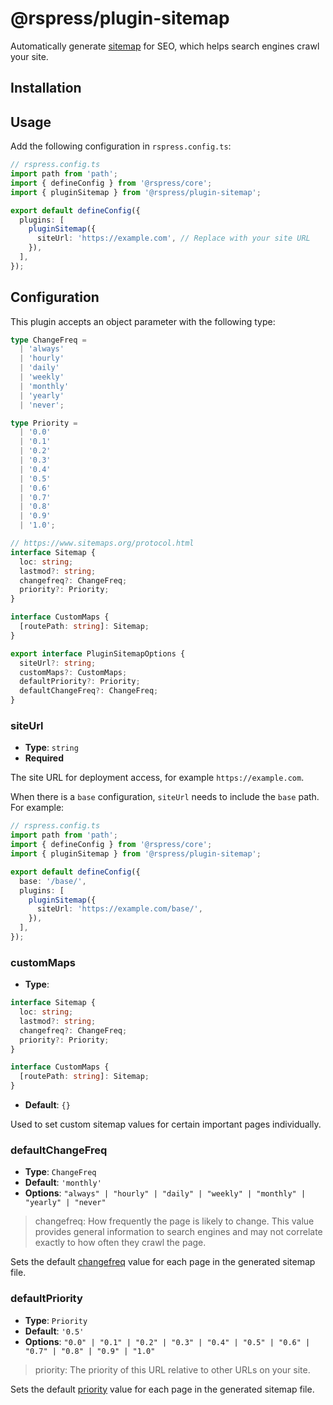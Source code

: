 # @rspress/plugin-sitemap


<SourceCode href="https://github.com/web-infra-dev/rspress/tree/main/packages/plugin-sitemap" />

Automatically generate [sitemap](https://developers.google.com/search/docs/crawling-indexing/sitemaps/overview) for SEO, which helps search engines crawl your site.

## Installation


<PackageManagerTabs command="add @rspress/plugin-sitemap -D" />

## Usage

Add the following configuration in `rspress.config.ts`:

```ts
// rspress.config.ts
import path from 'path';
import { defineConfig } from '@rspress/core';
import { pluginSitemap } from '@rspress/plugin-sitemap';

export default defineConfig({
  plugins: [
    pluginSitemap({
      siteUrl: 'https://example.com', // Replace with your site URL
    }),
  ],
});
```

## Configuration

This plugin accepts an object parameter with the following type:

```ts
type ChangeFreq =
  | 'always'
  | 'hourly'
  | 'daily'
  | 'weekly'
  | 'monthly'
  | 'yearly'
  | 'never';

type Priority =
  | '0.0'
  | '0.1'
  | '0.2'
  | '0.3'
  | '0.4'
  | '0.5'
  | '0.6'
  | '0.7'
  | '0.8'
  | '0.9'
  | '1.0';

// https://www.sitemaps.org/protocol.html
interface Sitemap {
  loc: string;
  lastmod?: string;
  changefreq?: ChangeFreq;
  priority?: Priority;
}

interface CustomMaps {
  [routePath: string]: Sitemap;
}

export interface PluginSitemapOptions {
  siteUrl?: string;
  customMaps?: CustomMaps;
  defaultPriority?: Priority;
  defaultChangeFreq?: ChangeFreq;
}
```

### siteUrl

- **Type**: `string`
- **Required**

The site URL for deployment access, for example `https://example.com`.

When there is a `base` configuration, `siteUrl` needs to include the `base` path. For example:

```ts
// rspress.config.ts
import path from 'path';
import { defineConfig } from '@rspress/core';
import { pluginSitemap } from '@rspress/plugin-sitemap';

export default defineConfig({
  base: '/base/',
  plugins: [
    pluginSitemap({
      siteUrl: 'https://example.com/base/',
    }),
  ],
});
```

### customMaps

- **Type**:

```ts
interface Sitemap {
  loc: string;
  lastmod?: string;
  changefreq?: ChangeFreq;
  priority?: Priority;
}

interface CustomMaps {
  [routePath: string]: Sitemap;
}
```

- **Default**: `{}`

Used to set custom sitemap values for certain important pages individually.

### defaultChangeFreq

- **Type**: `ChangeFreq`
- **Default**: `'monthly'`
- **Options**: `"always" | "hourly" | "daily" | "weekly" | "monthly" | "yearly" | "never"`

> changefreq: How frequently the page is likely to change. This value provides general information to search engines and may not correlate exactly to how often they crawl the page.

Sets the default [changefreq](https://www.sitemaps.org/protocol.html) value for each page in the generated sitemap file.

### defaultPriority

- **Type**: `Priority`
- **Default**: `'0.5'`
- **Options**: `"0.0" | "0.1" | "0.2" | "0.3" | "0.4" | "0.5" | "0.6" | "0.7" | "0.8" | "0.9" | "1.0"`

> priority: The priority of this URL relative to other URLs on your site.

Sets the default [priority](https://www.sitemaps.org/protocol.html) value for each page in the generated sitemap file.
